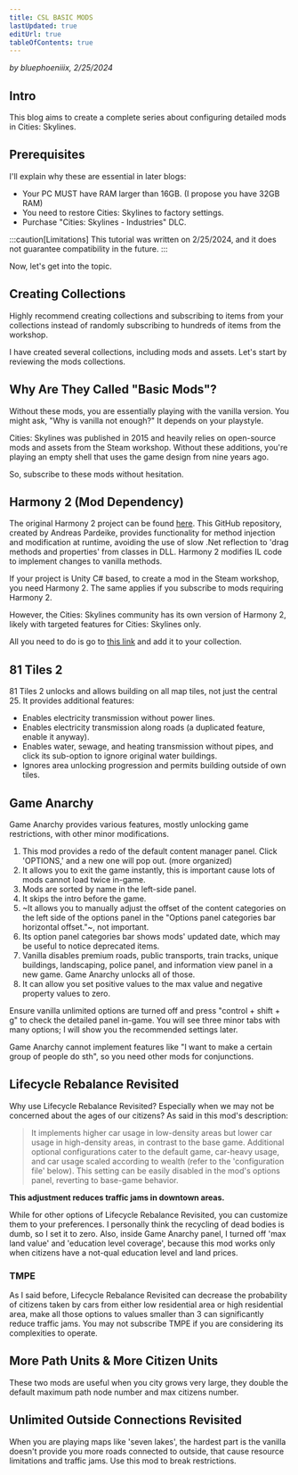 ```yaml
---
title: CSL BASIC MODS
lastUpdated: true
editUrl: true
tableOfContents: true
---
```



_by bluephoeniiix, 2/25/2024_

## Intro

This blog aims to create a complete series about configuring detailed mods in Cities: Skylines.

## Prerequisites

I'll explain why these are essential in later blogs:

- Your PC MUST have RAM larger than 16GB. (I propose you have 32GB RAM)
- You need to restore Cities: Skylines to factory settings.
- Purchase "Cities: Skylines - Industries" DLC.

:::caution[Limitations]
This tutorial was written on 2/25/2024, and it does not guarantee compatibility in the future.
:::

Now, let's get into the topic.

## Creating Collections

Highly recommend creating collections and subscribing to items from your collections instead of randomly subscribing to hundreds of items from the workshop.

I have created several collections, including mods and assets. Let's start by reviewing the mods collections.

## Why Are They Called "Basic Mods"?

Without these mods, you are essentially playing with the vanilla version. You might ask, "Why is vanilla not enough?" It depends on your playstyle. 

Cities: Skylines was published in 2015 and heavily relies on open-source mods and assets from the Steam workshop. Without these additions, you're playing an empty shell that uses the game design from nine years ago. 

So, subscribe to these mods without hesitation.

## Harmony 2 (Mod Dependency)

The original Harmony 2 project can be found [here](https://github.com/pardeike/Harmony). This GitHub repository, created by Andreas Pardeike, provides functionality for method injection and modification at runtime, avoiding the use of slow .Net reflection to 'drag methods and properties' from classes in DLL. Harmony 2 modifies IL code to implement changes to vanilla methods.

If your project is Unity C# based, to create a mod in the Steam workshop, you need Harmony 2. The same applies if you subscribe to mods requiring Harmony 2.

However, the Cities: Skylines community has its own version of Harmony 2, likely with targeted features for Cities: Skylines only.

All you need to do is go to [this link](https://steamcommunity.com/workshop/filedetails/?id=2040656402) and add it to your collection.

## 81 Tiles 2

81 Tiles 2 unlocks and allows building on all map tiles, not just the central 25. It provides additional features:

- Enables electricity transmission without power lines.
- Enables electricity transmission along roads (a duplicated feature, enable it anyway).
- Enables water, sewage, and heating transmission without pipes, and click its sub-option to ignore original water buildings.
- Ignores area unlocking progression and permits building outside of own tiles.

## Game Anarchy

Game Anarchy provides various features, mostly unlocking game restrictions, with other minor modifications.

1. This mod provides a redo of the default content manager panel. Click 'OPTIONS,' and a new one will pop out. (more organized)
2. It allows you to exit the game instantly, this is important cause lots of mods cannot load twice in-game.
3. Mods are sorted by name in the left-side panel.
4. It skips the intro before the game.
5. ~It allows you to manually adjust the offset of the content categories on the left side of the options panel in the "Options panel categories bar horizontal offset."~, not important.
6. Its option panel categories bar shows mods' updated date, which may be useful to notice deprecated items.
7. Vanilla disables premium roads, public transports, train tracks, unique buildings, landscaping, police panel, and information view panel in a new game. Game Anarchy unlocks all of those.
8. It can allow you set positive values to the max value and negative property values to zero.

Ensure vanilla unlimited options are turned off and press "control + shift + g" to check the detailed panel in-game. You will see three minor tabs with many options; I will show you the recommended settings later. 

Game Anarchy cannot implement features like "I want to make a certain group of people do sth", so you need other mods for conjunctions.

## Lifecycle Rebalance Revisited

Why use Lifecycle Rebalance Revisited? Especially when we may not be concerned about the ages of our citizens? As said in this mod's description:

> It implements higher car usage in low-density areas but lower car usage in high-density areas, in contrast to the base game. Additional optional configurations cater to the default game, car-heavy usage, and car usage scaled according to wealth (refer to the 'configuration file' below). This setting can be easily disabled in the mod's options panel, reverting to base-game behavior.

**This adjustment reduces traffic jams in downtown areas.**

While for other options of Lifecycle Rebalance Revisited, you can customize them to your preferences. I personally think the recycling of dead bodies is dumb, so I set it to zero. Also, inside Game Anarchy panel, I turned off 'max land value' and 'education level coverage', because this mod works only when citizens have a not-qual education level and land prices.

### TMPE

As I said before, Lifecycle Rebalance Revisited can decrease the probability of citizens taken by cars from either low residential area or high residential area, make all those options to values smaller than 3 can significantly reduce traffic jams. You may not subscribe TMPE if you are considering its complexities to operate.

## More Path Units & More Citizen Units

These two mods are useful when you city grows very large, they double the default maximum path node number and max citizens number.

## Unlimited Outside Connections Revisited

When you are playing maps like 'seven lakes', the hardest part is the vanilla doesn't provide you more roads connected to outside, that cause resource limitations and traffic jams. Use this mod to break restrictions.